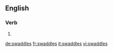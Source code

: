 
==English==

===Verb===
{{head|en}}

# {{en-third-person singular of|swaddle}}

[[de:swaddles]]
[[fr:swaddles]]
[[it:swaddles]]
[[vi:swaddles]]